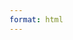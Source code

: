```yaml
---
format: html
---
```



<style>
  body {
  background-image: url(homepage.png);
  background-size: cover;
  background-repeat: no-repeat;

  
}
  
  .hero {
  height: 800px;
}
</style>

